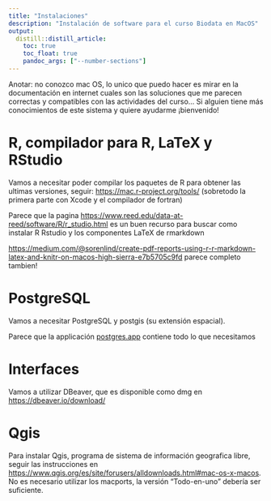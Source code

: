 ```yaml
---
title: "Instalaciones"
description: "Instalación de software para el curso Biodata en MacOS"
output:
  distill::distill_article:
    toc: true
    toc_float: true
    pandoc_args: ["--number-sections"]
---
```


Anotar: no conozco mac OS, lo unico que puedo hacer es mirar en la documentación en internet cuales son las soluciones que me parecen correctas y compatibles con las actividades del curso... Si alguien tiene más conocimientos de este sistema y quiere ayudarme ¡bienvenido!


# R, compilador para R, LaTeX y RStudio

Vamos a necesitar poder compilar los paquetes de R para obtener las ultimas versiones, seguir: <https://mac.r-project.org/tools/> (sobretodo la primera parte con Xcode y el compilador de fortran)

Parece que la pagina <https://www.reed.edu/data-at-reed/software/R/r_studio.html> es un buen recurso para buscar como instalar R Rstudio y los componentes LaTeX de rmarkdown

<https://medium.com/@sorenlind/create-pdf-reports-using-r-r-markdown-latex-and-knitr-on-macos-high-sierra-e7b5705c9fd> parece completo tambien!


# PostgreSQL

Vamos a necesitar PostgreSQL y postgis (su extensión espacial).

Parece que la applicación [postgres.app](https://postgresapp.com/) contiene todo lo que necesitamos

# Interfaces

Vamos a utilizar DBeaver, que es disponible como dmg en <https://dbeaver.io/download/>

# Qgis

Para instalar Qgis, programa de sistema de información geografica libre, seguir las instrucciones en <https://www.qgis.org/es/site/forusers/alldownloads.html#mac-os-x-macos>. No es necesario utilizar los macports, la versión "Todo-en-uno" debería ser suficiente.
